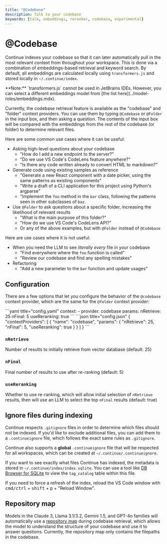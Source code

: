```yaml
---
title: "@Codebase"
description: Talk to your codebase
keywords: [talk, embeddings, reranker, codebase, experimental]
---
```


# @Codebase

Continue indexes your codebase so that it can later automatically pull in the most relevant context from throughout your workspace. This is done via a combination of embeddings-based retrieval and keyword search. By default, all embeddings are calculated locally using `transformers.js` and stored locally in `~/.continue/index`.

<Info>
  **Note:** `transformers.js` cannot be used in JetBrains IDEs. However, you can
  select a different embeddings model from [the list
  here](../model-roles/embeddings.mdx).
</Info>

Currently, the codebase retrieval feature is available as the "codebase" and "folder" context providers. You can use them by typing `@Codebase` or `@Folder` in the input box, and then asking a question. The contents of the input box will be compared with the embeddings from the rest of the codebase (or folder) to determine relevant files.

Here are some common use cases where it can be useful:

- Asking high-level questions about your codebase
  - "How do I add a new endpoint to the server?"
  - "Do we use VS Code's CodeLens feature anywhere?"
  - "Is there any code written already to convert HTML to markdown?"
- Generate code using existing samples as reference
  - "Generate a new React component with a date picker, using the same patterns as existing components"
  - "Write a draft of a CLI application for this project using Python's argparse"
  - "Implement the `foo` method in the `bar` class, following the patterns seen in other subclasses of `baz`.
- Use `@Folder` to ask questions about a specific folder, increasing the likelihood of relevant results
  - "What is the main purpose of this folder?"
  - "How do we use VS Code's CodeLens API?"
  - Or any of the above examples, but with `@Folder` instead of `@Codebase`

Here are use cases where it is not useful:

- When you need the LLM to see _literally every_ file in your codebase
  - "Find everywhere where the `foo` function is called"
  - "Review our codebase and find any spelling mistakes"
- Refactoring
  - "Add a new parameter to the `bar` function and update usages"

## Configuration

There are a few options that let you configure the behavior of the `@codebase` context provider, which are the same for the `@folder` context provider:

<Tabs>
  <Tab title="YAML">
  ```yaml title="config.yaml" 
  context:
    - provider: codebase
      params:
        nRetrieve: 25
        nFinal: 5
        useReranking: true
  ```
  </Tab>
  <Tab title="JSON">
  ```json title="config.json"
  {
    "contextProviders": [
      {
        "name": "codebase",
        "params": {
          "nRetrieve": 25,
          "nFinal": 5,
          "useReranking": true
        }
      }
    ]
  }
  ```
  </Tab>
</Tabs>

### `nRetrieve`

Number of results to initially retrieve from vector database (default: 25)

### `nFinal`

Final number of results to use after re-ranking (default: 5)

### `useReranking`

Whether to use re-ranking, which will allow initial selection of `nRetrieve` results, then will use an LLM to select the top `nFinal` results (default: true)

## Ignore files during indexing

Continue respects `.gitignore` files in order to determine which files should not be indexed. If you'd like to exclude additional files, you can add them to a `.continueignore` file, which follows the exact same rules as `.gitignore`.

Continue also supports a **global** `.continueignore` file that will be respected for all workspaces, which can be created at `~/.continue/.continueignore`.

If you want to see exactly what files Continue has indexed, the metadata is stored in `~/.continue/index/index.sqlite`. You can use a tool like [DB Browser for SQLite](https://sqlitebrowser.org/) to view the `tag_catalog` table within this file.

If you need to force a refresh of the index, reload the VS Code window with <kbd>cmd/ctrl</kbd> + <kbd>shift</kbd> + <kbd>p</kbd> + "Reload Window".

## Repository map

Models in the Claude 3, Llama 3.1/3.2, Gemini 1.5, and GPT-4o families will automatically use a [repository map](../custom-providers.mdx#repository-map) during codebase retrieval, which allows the model to understand the structure of your codebase and use it to answer questions. Currently, the repository map only contains the filepaths in the codebase.
